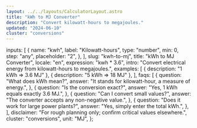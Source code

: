 ```yaml
---
layout: ../../layouts/CalculatorLayout.astro
title: "kWh to MJ Converter"
description: "Convert kilowatt-hours to megajoules."
updated: "2024-06-10"
cluster: "conversions"
---
```



  inputs: [
    {
      name: "kwh",
      label: "Kilowatt-hours",
      type: "number",
      min: 0,
      step: "any",
      placeholder: "2",
    },
  ],
  slug: "kwh-to-mj",
  title: "kWh to MJ Converter",
  locale: "en",
  expression: "kwh * 3.6",
  intro: "Convert electrical energy from kilowatt-hours to megajoules.",
  examples: [
    { description: "1 kWh ⇒ 3.6 MJ" },
    { description: "5 kWh ⇒ 18 MJ" },
  ],
  faqs: [
    {
      question: "What does kWh mean?",
      answer: "It stands for kilowatt-hour, a measure of energy.",
    },
    {
      question: "Is the conversion exact?",
      answer: "Yes, 1 kWh equals exactly 3.6 MJ.",
    },
    {
      question: "Can I convert small values?",
      answer: "The converter accepts any non-negative value.",
    },
    {
      question: "Does it work for large power plants?",
      answer: "Yes, simply enter the total kWh.",
    },
  ],
  disclaimer: "For rough planning only; confirm critical values elsewhere.",
  cluster: "conversions",
  unit: "MJ",
};

<Calculator schema={schema} />
